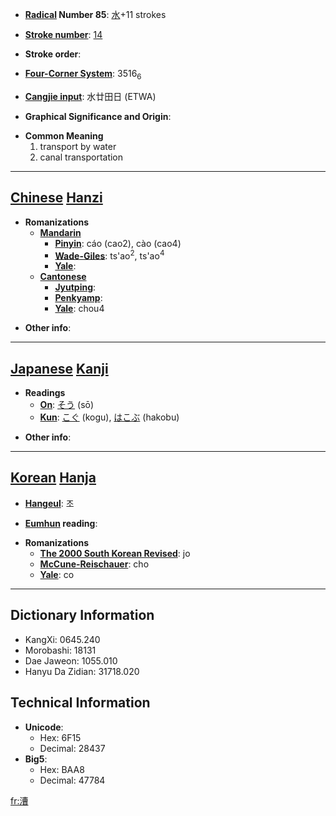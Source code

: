 * '''[[Wiktionary:Chinese radical index| Radical]] Number 85''': [[Wiktionary:Chinese radical index 水|水]]+11 strokes

* '''[[Wiktionary:Chinese total strokes index|Stroke number]]''': [[Wiktionary:Chinese total strokes index 14|14]]

* '''Stroke order''': 

* '''[[Wiktionary:Chinese four corner index|Four-Corner System]]''': 3516<sub>6</sub>

* '''[[Wiktionary:Chinese Cangjie index|Cangjie input]]''': 水廿田日 (ETWA)

* '''Graphical Significance and Origin''': 

* '''Common Meaning'''
*#transport by water
*# canal transportation


----

== [[Chinese]] [[Hanzi]] ==

* '''Romanizations'''
** '''[[Mandarin]]'''
*** '''[[Pinyin]]''': cáo (cao2), cào (cao4)
*** '''[[Wade-Giles]]''': ts'ao<sup>2</sup>, ts'ao<sup>4</sup>
*** '''[[Yale]]''': 
** '''[[Cantonese]]'''
*** '''[[Jyutping]]''':
*** '''[[Penkyamp]]''': 
*** '''[[Yale]]''': chou4

* '''Other info''': 

----

== [[Japanese]] [[Kanji]] ==

* '''Readings'''
** '''[[On]]''': [[そう]] (sō)
** '''[[Kun]]''': [[こぐ]] (kogu), [[はこぶ]] (hakobu)

* '''Other info''':  

----

== [[Korean]] [[Hanja]] ==

* '''[[Hangeul]]''': 조

* '''[[Eumhun]] reading''': 

* '''Romanizations'''
** '''[[The 2000 South Korean Revised Romanization|The 2000 South Korean Revised]]''': jo
** '''[[McCune-Reischauer]]''': cho
** '''[[Yale]]''': co

----

== Dictionary Information ==

* KangXi: 0645.240
* Morobashi: 18131
* Dae Jaweon: 1055.010
* Hanyu Da Zidian: 31718.020

== Technical Information ==

* '''Unicode''':
** Hex: 6F15
** Decimal: 28437
* '''Big5''':
** Hex: BAA8
** Decimal: 47784

[[fr:漕]]